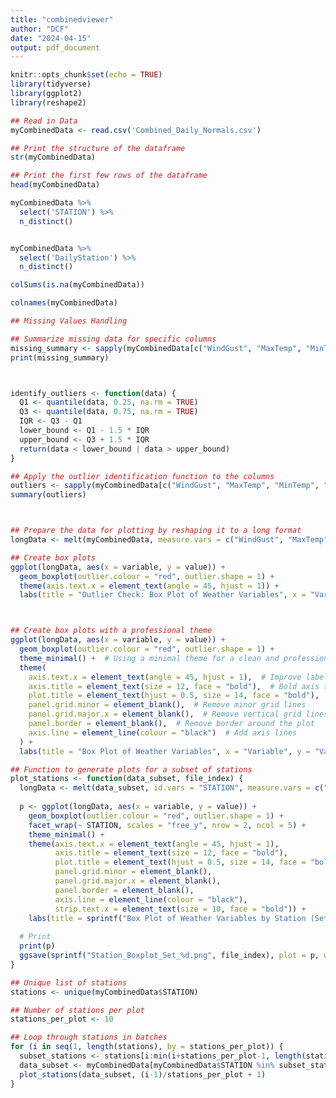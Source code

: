 ```yaml
---
title: "combinedviewer"
author: "DCF"
date: "2024-04-15"
output: pdf_document
---
```


```r
knitr::opts_chunk$set(echo = TRUE)
library(tidyverse)
library(ggplot2)
library(reshape2)
```



```r

## Read in Data
myCombinedData <- read.csv('Combined_Daily_Normals.csv')

## Print the structure of the dataframe
str(myCombinedData)

## Print the first few rows of the dataframe
head(myCombinedData)

myCombinedData %>% 
  select('STATION') %>% 
  n_distinct()


myCombinedData %>% 
  select('DailyStation') %>% 
  n_distinct() 

colSums(is.na(myCombinedData))

colnames(myCombinedData)
```


```r

## Missing Values Handling

## Summarize missing data for specific columns
missing_summary <- sapply(myCombinedData[c("WindGust", "MaxTemp", "MinTemp", "MaxWindSpeed", "AvgTemp", "WindSpeed", "Precipitation")], function(x) sum(is.na(x)))
print(missing_summary)



identify_outliers <- function(data) {
  Q1 <- quantile(data, 0.25, na.rm = TRUE)
  Q3 <- quantile(data, 0.75, na.rm = TRUE)
  IQR <- Q3 - Q1
  lower_bound <- Q1 - 1.5 * IQR
  upper_bound <- Q3 + 1.5 * IQR
  return(data < lower_bound | data > upper_bound)
}

## Apply the outlier identification function to the columns
outliers <- sapply(myCombinedData[c("WindGust", "MaxTemp", "MinTemp", "MaxWindSpeed", "AvgTemp", "WindSpeed")], identify_outliers)
summary(outliers)



## Prepare the data for plotting by reshaping it to a long format
longData <- melt(myCombinedData, measure.vars = c("WindGust", "MaxTemp", "MinTemp", "MaxWindSpeed", "AvgTemp", "WindSpeed"))

## Create box plots
ggplot(longData, aes(x = variable, y = value)) +
  geom_boxplot(outlier.colour = "red", outlier.shape = 1) +
  theme(axis.text.x = element_text(angle = 45, hjust = 1)) +
  labs(title = "Outlier Check: Box Plot of Weather Variables", x = "Variable", y = "Value")  



## Create box plots with a professional theme
ggplot(longData, aes(x = variable, y = value)) +
  geom_boxplot(outlier.colour = "red", outlier.shape = 1) +
  theme_minimal() +  # Using a minimal theme for a clean and professional look
  theme(
    axis.text.x = element_text(angle = 45, hjust = 1),  # Improve label readability
    axis.title = element_text(size = 12, face = "bold"),  # Bold axis titles
    plot.title = element_text(hjust = 0.5, size = 14, face = "bold"),  # Center and bold title
    panel.grid.minor = element_blank(),  # Remove minor grid lines
    panel.grid.major.x = element_blank(),  # Remove vertical grid lines
    panel.border = element_blank(),  # Remove border around the plot
    axis.line = element_line(colour = "black")  # Add axis lines
  ) +
  labs(title = "Box Plot of Weather Variables", x = "Variable", y = "Value")

## Function to generate plots for a subset of stations
plot_stations <- function(data_subset, file_index) {
  longData <- melt(data_subset, id.vars = "STATION", measure.vars = c("WindGust", "MaxTemp", "MinTemp", "MaxWindSpeed", "AvgTemp", "WindSpeed"))
  
  p <- ggplot(longData, aes(x = variable, y = value)) +
    geom_boxplot(outlier.colour = "red", outlier.shape = 1) +
    facet_wrap(~ STATION, scales = "free_y", nrow = 2, ncol = 5) +
    theme_minimal() +
    theme(axis.text.x = element_text(angle = 45, hjust = 1),
          axis.title = element_text(size = 12, face = "bold"),
          plot.title = element_text(hjust = 0.5, size = 14, face = "bold"),
          panel.grid.minor = element_blank(),
          panel.grid.major.x = element_blank(),
          panel.border = element_blank(),
          axis.line = element_line(colour = "black"),
          strip.text.x = element_text(size = 10, face = "bold")) +
    labs(title = sprintf("Box Plot of Weather Variables by Station (Set %d)", file_index), x = "Variable", y = "Value")
  
  # Print
  print(p)
  ggsave(sprintf("Station_Boxplot_Set_%d.png", file_index), plot = p, width = 20, height = 10)
}

## Unique list of stations
stations <- unique(myCombinedData$STATION)

## Number of stations per plot
stations_per_plot <- 10

## Loop through stations in batches
for (i in seq(1, length(stations), by = stations_per_plot)) {
  subset_stations <- stations[i:min(i+stations_per_plot-1, length(stations))]
  data_subset <- myCombinedData[myCombinedData$STATION %in% subset_stations,]
  plot_stations(data_subset, (i-1)/stations_per_plot + 1)
}
```


```r










```  







